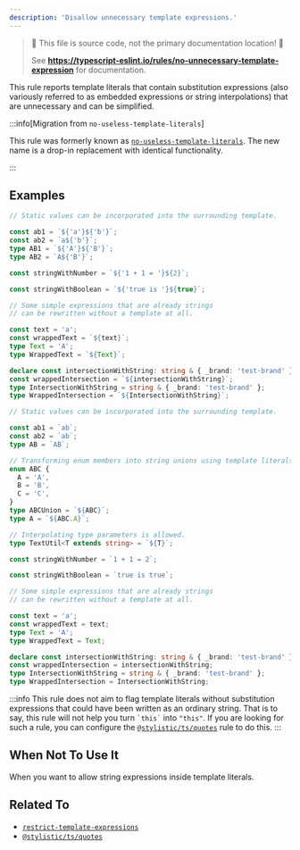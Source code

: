 ---
description: 'Disallow unnecessary template expressions.'
---


> 🛑 This file is source code, not the primary documentation location! 🛑
>
> See **https://typescript-eslint.io/rules/no-unnecessary-template-expression** for documentation.

This rule reports template literals that contain substitution expressions (also variously referred to as embedded expressions or string interpolations) that are unnecessary and can be simplified.

:::info[Migration from `no-useless-template-literals`]

This rule was formerly known as [`no-useless-template-literals`](./no-useless-template-literals.mdx).
The new name is a drop-in replacement with identical functionality.

:::

## Examples

<Tabs>
<TabItem value="❌ Incorrect">

```ts
// Static values can be incorporated into the surrounding template.

const ab1 = `${'a'}${'b'}`;
const ab2 = `a${'b'}`;
type AB1 = `${'A'}${'B'}`;
type AB2 = `A${'B'}`;

const stringWithNumber = `${'1 + 1 = '}${2}`;

const stringWithBoolean = `${'true is '}${true}`;

// Some simple expressions that are already strings
// can be rewritten without a template at all.

const text = 'a';
const wrappedText = `${text}`;
type Text = 'A';
type WrappedText = `${Text}`;

declare const intersectionWithString: string & { _brand: 'test-brand' };
const wrappedIntersection = `${intersectionWithString}`;
type IntersectionWithString = string & { _brand: 'test-brand' };
type WrappedIntersection = `${IntersectionWithString}`;
```

</TabItem>
<TabItem value="✅ Correct">

```ts
// Static values can be incorporated into the surrounding template.

const ab1 = `ab`;
const ab2 = `ab`;
type AB = `AB`;

// Transforming enum members into string unions using template literals is allowed.
enum ABC {
  A = 'A',
  B = 'B',
  C = 'C',
}
type ABCUnion = `${ABC}`;
type A = `${ABC.A}`;

// Interpolating type parameters is allowed.
type TextUtil<T extends string> = `${T}`;

const stringWithNumber = `1 + 1 = 2`;

const stringWithBoolean = `true is true`;

// Some simple expressions that are already strings
// can be rewritten without a template at all.

const text = 'a';
const wrappedText = text;
type Text = 'A';
type WrappedText = Text;

declare const intersectionWithString: string & { _brand: 'test-brand' };
const wrappedIntersection = intersectionWithString;
type IntersectionWithString = string & { _brand: 'test-brand' };
type WrappedIntersection = IntersectionWithString;
```

</TabItem>
</Tabs>

:::info
This rule does not aim to flag template literals without substitution expressions that could have been written as an ordinary string.
That is to say, this rule will not help you turn `` `this` `` into `"this"`.
If you are looking for such a rule, you can configure the [`@stylistic/ts/quotes`](https://eslint.style/rules/ts/quotes) rule to do this.
:::

## When Not To Use It

When you want to allow string expressions inside template literals.

## Related To

- [`restrict-template-expressions`](./restrict-template-expressions.mdx)
- [`@stylistic/ts/quotes`](https://eslint.style/rules/ts/quotes)
